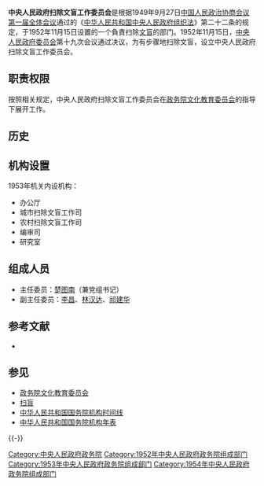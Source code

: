 {{Infobox PRCG
|机构名称=中央人民政府扫除文盲工作委员会
|标志1 = National Emblem of the People's Republic of China.svg
|标志1说明 = [[中华人民共和国国徽|中华人民共和国国徽]]
|业务上级 = [[政务院文化教育委员会|政务院文化教育委员会]]
|组织上级 = [[中央人民政府政务院|中央人民政府政务院]]
|机构类型 = 政务院部门
|行政级别 = 正部级
|职位1=主任委员
|人员1=[[楚图南|楚图南]]
|成立时间=1952年11月15日
|撤销时间=1954年11月
|前身=
|接替者=
}}

'''中央人民政府扫除文盲工作委员会'''是根据1949年9月27日[[中国人民政治协商会议第一届全体会议|中国人民政治协商会议第一届全体会议]]通过的《[[中华人民共和国中央人民政府组织法|中华人民共和国中央人民政府组织法]]》第二十二条的规定，于1952年11月15日设置的一个負責扫除[[文盲|文盲]]的部门。1952年11月15日，[[中央人民政府委员会|中央人民政府委员会]]第十九次会议通过决议，为有步骤地扫除文盲，设立中央人民政府扫除文盲工作委员会。

==职责权限==
按照相关规定，中央人民政府扫除文盲工作委员会在[[政务院文化教育委员会|政务院文化教育委员会]]的指导下展开工作。

==历史==

== 机构设置 ==
1953年机关内设机构：
* 办公厅
* 城市扫除文盲工作司
* 农村扫除文盲工作司
* 编审司
* 研究室

==组成人员==
*主任委员：[[楚图南|楚图南]]（兼党组书记） 
*副主任委员：[[李昌|李昌]]、[[林汉达|林汉达]]、[[祁建华|祁建华]]

==参考文献==
*{{cite book|author=苏尚尧主编|title=《中华人民共和国中央政府机构（1949-1990年）》|location=北京|publisher=经济科学出版社|year=1993|isbn=7505805045|quote=D·54}}

== 参见 ==
* [[政务院文化教育委员会|政务院文化教育委员会]]
* [[扫盲|扫盲]]
* [[中华人民共和国国务院机构时间线|中华人民共和国国务院机构时间线]]
* [[中华人民共和国国务院机构年表|中华人民共和国国务院机构年表]]

{{-}}
{{Template group
|list=
{{中央人民政府政务院}}
{{1952年中央人民政府政务院}}
{{1953年中央人民政府政务院}}
{{1954年中央人民政府政务院}}
}}
{{Gov-stub}}

[[Category:中央人民政府政务院|Category:中央人民政府政务院]]
[[Category:1952年中央人民政府政务院组成部门|Category:1952年中央人民政府政务院组成部门]]
[[Category:1953年中央人民政府政务院组成部门|Category:1953年中央人民政府政务院组成部门]]
[[Category:1954年中央人民政府政务院组成部门|Category:1954年中央人民政府政务院组成部门]]